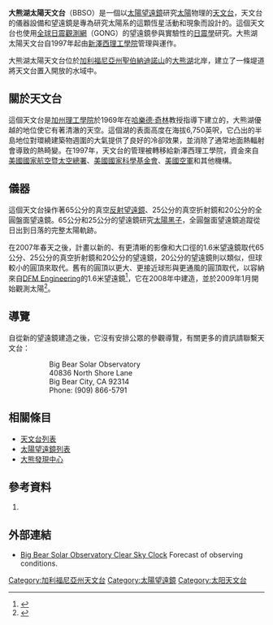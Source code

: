 {{Infobox observatory
|name            = 大熊湖太陽天文台
|image           = Old dome of the Big Bear Solar Observatory (Big Bear Lake, California).jpg
|image_size = 250px
|caption         = 
|organization    = [[新澤西理工學院|新澤西理工學院]]
|code            = 
|location        = [[美國|美國]][[加利福尼亞州|加利福尼亞州]][[大熊湖_(加利福尼亞州)|大熊湖]]北岸
|coords          = {{coord|34|15|30|N|116|55|17|W|region:US-CA_type:landmark|display=inline,title}}
|altitude        = 2,067公尺
|weather         = 
|established     = 
|website         = [http://www.bbso.njit.edu/ www.bbso.njit.edu]
|telescope1_name = .
|telescope1_type = 65 cm真空反射鏡
|telescope2_name = .
|telescope2_type = 25 cm真空折射鏡
|telescope3_name = .
|telescope3_type = 20 cm全圓盤面望遠鏡
|telescope4_name = 
|telescope4_type = 
}}
'''大熊湖太陽天文台'''（BBSO）是一個以[[太陽望遠鏡|太陽望遠鏡]]研究[[太陽|太陽]]物理的[[天文台|天文台]]，天文台的儀器設備和望遠鏡是專為研究太陽系的這顆恆星活動和現象而設計的。這個天文台也使用[[全球日震觀測網|全球日震觀測網]]（GONG）的望遠鏡參與實驗性的[[日震學|日震學]]研究。大熊湖太陽天文台自1997年起由[[新澤西理工學院|新澤西理工學院]]管理與運作。

大熊湖太陽天文台位於[[加利福尼亞州|加利福尼亞州]][[聖伯納迪諾山|聖伯納迪諾山]]的[[大熊湖_(加利福尼亞州)|大熊湖]]北岸，建立了一條堤道將天文台置入開放的水域中。

== 關於天文台 ==

這個天文台是[[加州理工學院|加州理工學院]]於1969年在[[哈樂德·奇林|哈樂德·奇林]]教授指導下建立的，大熊湖優越的地位使它有著清澈的天空。這個湖的表面高度在海拔6,750英呎，它凸出的半島地位對環繞建築物週圍的大氣提供了良好的冷卻效果，並消除了通常地面熱輻射會導致的熱畸變。在1997年，天文台的管理被轉移給新澤西理工學院，資金來自[[美國國家航空暨太空總署|美國國家航空暨太空總署]]、[[美國國家科學基金會|美國國家科學基金會]]、[[美國空軍|美國空軍]]和其他機構。

== 儀器 ==
這個天文台操作著65公分的真空[[反射望遠鏡|反射望遠鏡]]、25公分的真空折射鏡和20公分的全圓盤面望遠鏡。65公分和25公分的望遠鏡研究[[太陽黑子|太陽黑子]]，全圓盤面望遠鏡追蹤從日出到日落的完整太陽軌跡。

在2007年春天之後，計畫以新的、有更清晰的影像和大口徑的1.6米望遠鏡取代65公分、25公分的真空折射鏡和20公分的望遠鏡，20公分的望遠鏡則以類似，但球較小的圓頂來取代。舊有的圓頂以更大、更接近球形與更通風的圓頂取代，以容納來自[[DFM_Engineering|DFM Engineering]]的1.6米望遠鏡<ref>{{cite web |url=http://www.dfmengineering.com/news_big_bear_solar.html |title=存档副本 |accessdate=2012-01-07 |deadurl=yes |archiveurl=https://web.archive.org/web/20120220095632/http://www.dfmengineering.com/news_big_bear_solar.html |archivedate=2012-02-20 }}</ref>，它在2008年中建造，並於2009年1月開始觀測太陽<ref>{{Cite web |url=http://www.bbso.njit.edu/telblog/index.html |title=存档副本 |accessdate=2011-06-15 |archive-date=2011-07-28 |archive-url=https://web.archive.org/web/20110728184018/http://www.bbso.njit.edu/telblog/index.html |dead-url=no }}</ref>。

== 導覽 ==

自從新的望遠鏡建造之後，它沒有安排公眾的參觀導覽，有關更多的資訊請聯繫天文台：

::Big Bear Solar Observatory
::40836 North Shore Lane
::Big Bear City, CA 92314
::Phone: (909) 866-5791

== 相關條目 ==
* [[天文台列表|天文台列表]]
* [[太陽望遠鏡列表|太陽望遠鏡列表]]
* [[大熊發現中心|大熊發現中心]]

== 參考資料 ==

<references/>
# {{cite web| title=Big Bear Solar Observatory homepage| work=大熊湖太陽天文台| url=http://www.bbso.njit.edu/| accessdate=2006年6月30日| archive-date=2006年7月1日| archive-url=https://web.archive.org/web/20060701070519/http://www.bbso.njit.edu/| dead-url=no}}

== 外部連結 ==
* [http://cleardarksky.com/c/BBLSOCAkey.html?1 Big Bear Solar Observatory Clear Sky Clock]{{Wayback|url=http://cleardarksky.com/c/BBLSOCAkey.html?1 |date=20110709150519 }} Forecast of observing conditions.

[[Category:加利福尼亞州天文台|Category:加利福尼亞州天文台]]
[[Category:太陽望遠鏡|Category:太陽望遠鏡]]
[[Category:太阳天文台|Category:太阳天文台]]